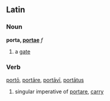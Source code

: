 ==Latin==
===Noun===
'''porta, [[Wiktionary Appendix:Latin first declension|portae]]''' ''f''

#a [[gate]]
===Verb===
[[porto|portō]], [[portare|portāre]], [[portavi|portāvī]], [[portatus|portātus]]

#singular imperative of [[portare]], [[carry]]